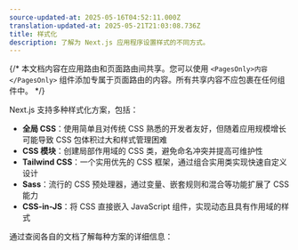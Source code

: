 ```yaml
---
source-updated-at: 2025-05-16T04:52:11.000Z
translation-updated-at: 2025-05-21T21:03:08.736Z
title: 样式化
description: 了解为 Next.js 应用程序设置样式的不同方式。
---
```


{/* 本文档内容在应用路由和页面路由间共享。您可以使用 `<PagesOnly>内容</PagesOnly>` 组件添加专属于页面路由的内容。所有共享内容不应包裹在任何组件中。 */}

Next.js 支持多种样式化方案，包括：

- **全局 CSS**：使用简单且对传统 CSS 熟悉的开发者友好，但随着应用规模增长可能导致 CSS 包体积过大和样式管理困难
- **CSS 模块**：创建局部作用域的 CSS 类，避免命名冲突并提高可维护性
- **Tailwind CSS**：一个实用优先的 CSS 框架，通过组合实用类实现快速自定义设计
- **Sass**：流行的 CSS 预处理器，通过变量、嵌套规则和混合等功能扩展了 CSS 能力
- **CSS-in-JS**：将 CSS 直接嵌入 JavaScript 组件，实现动态且具有作用域的样式

通过查阅各自的文档了解每种方案的详细信息：